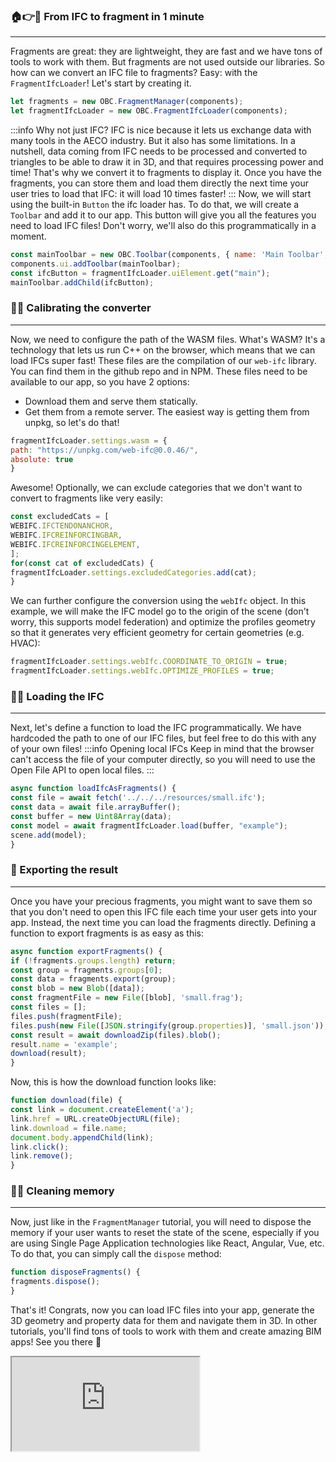 ### 🏠👉🤖 From IFC to fragment in 1 minute
___
Fragments are great: they are lightweight, they are fast and we
have tons of tools to work with them. But fragments are not used
outside our libraries. So how can we convert an IFC file to fragments?
Easy: with the `FragmentIfcLoader`! Let's start by creating it.

```js
let fragments = new OBC.FragmentManager(components);
let fragmentIfcLoader = new OBC.FragmentIfcLoader(components);
```
:::info Why not just IFC?
IFC is nice because it lets us exchange data with many tools in the
AECO industry. But it also has some limitations. In a nutshell,
data coming from IFC needs to be processed and converted to triangles
to be able to draw it in 3D, and that requires processing power
and time! That's why we convert it to fragments to display it.
Once you have the fragments, you can store them and load them
directly the next time your user tries to load that IFC: it will
load 10 times faster!
:::
Now, we will start using the built-in `Button` the ifc loader has.
To do that, we will create a `Toolbar` and add it to our app. This
button will give you all the features you need to load IFC files!
Don't worry, we'll also do this programmatically in a moment.

```js
const mainToolbar = new OBC.Toolbar(components, { name: 'Main Toolbar', position: 'bottom' });
components.ui.addToolbar(mainToolbar);
const ifcButton = fragmentIfcLoader.uiElement.get("main");
mainToolbar.addChild(ifcButton);
```
### 🔭🔧 Calibrating the converter
___
Now, we need to configure the path of the WASM files. What's WASM?
It's a technology that lets us run C++ on the browser, which means
that we can load IFCs super fast! These files are the compilation of
our `web-ifc` library. You can find them in the github repo and in NPM.
These files need to be available to our app, so you have 2 options:
- Download them and serve them statically.
- Get them from a remote server.
The easiest way is getting them from unpkg, so let's do that!

```js
fragmentIfcLoader.settings.wasm = {
path: "https://unpkg.com/web-ifc@0.0.46/",
absolute: true
}
```
Awesome! Optionally, we can exclude categories that we don't want
to convert to fragments like very easily:

```js
const excludedCats = [
WEBIFC.IFCTENDONANCHOR,
WEBIFC.IFCREINFORCINGBAR,
WEBIFC.IFCREINFORCINGELEMENT,
];
for(const cat of excludedCats) {
fragmentIfcLoader.settings.excludedCategories.add(cat);
}
```
We can further configure the conversion using the `webIfc` object.
In this example, we will make the IFC model go to the origin of
the scene (don't worry, this supports model federation) and
optimize the profiles geometry so that it generates very
efficient geometry for certain geometries (e.g. HVAC):

```js
fragmentIfcLoader.settings.webIfc.COORDINATE_TO_ORIGIN = true;
fragmentIfcLoader.settings.webIfc.OPTIMIZE_PROFILES = true;
```
### 🚗🔥 Loading the IFC
___
Next, let's define a function to load the IFC programmatically.
We have hardcoded the path to one of our IFC files, but feel free
to do this with any of your own files!
:::info Opening local IFCs
Keep in mind that the browser can't access the file of your
computer directly, so you will need to use the Open File API to
open local files.
:::

```js
async function loadIfcAsFragments() {
const file = await fetch('../../../resources/small.ifc');
const data = await file.arrayBuffer();
const buffer = new Uint8Array(data);
const model = await fragmentIfcLoader.load(buffer, "example");
scene.add(model);
}
```
### 🎁 Exporting the result
___
Once you have your precious fragments, you might want to save them
so that you don't need to open this IFC file each time your user
gets into your app. Instead, the next time you can load the
fragments directly. Defining a function to export fragments
is as easy as this:

```js
async function exportFragments() {
if (!fragments.groups.length) return;
const group = fragments.groups[0];
const data = fragments.export(group);
const blob = new Blob([data]);
const fragmentFile = new File([blob], 'small.frag');
const files = [];
files.push(fragmentFile);
files.push(new File([JSON.stringify(group.properties)], 'small.json'));
const result = await downloadZip(files).blob();
result.name = 'example';
download(result);
}
```
Now, this is how the download function looks like:

```js
function download(file) {
const link = document.createElement('a');
link.href = URL.createObjectURL(file);
link.download = file.name;
document.body.appendChild(link);
link.click();
link.remove();
}
```
### 🧠🧼 Cleaning memory
___
Now, just like in the `FragmentManager` tutorial, you will need
to dispose the memory if your user wants to reset the state of the
scene, especially if you are using Single Page Application
technologies like React, Angular, Vue, etc. To do that, you
can simply call the `dispose` method:

```js
function disposeFragments() {
fragments.dispose();
}
```
That's it! Congrats, now you can load IFC files into your app,
generate the 3D geometry and property data for them and navigate
them in 3D. In other tutorials, you'll find tons of tools to
work with them and create amazing BIM apps! See you there 💪


  <iframe src="https://thatopen.github.io/engine_components/src/fragments/FragmentIfcLoader/index.html"></iframe>

  